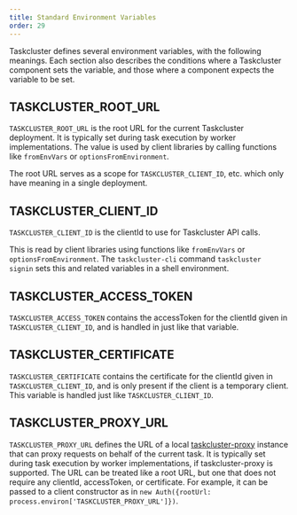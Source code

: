 ```yaml
---
title: Standard Environment Variables
order: 29
---
```


Taskcluster defines several environment variables, with the following meanings.
Each section also describes the conditions where a Taskcluster component sets the variable, and those where a component expects the variable to be set.

## TASKCLUSTER_ROOT_URL

`TASKCLUSTER_ROOT_URL` is the root URL for the current Taskcluster deployment.
It is typically set during task execution by worker implementations.
The value is used by client libraries by calling functions like `fromEnvVars` or `optionsFromEnvironment`.

The root URL serves as a scope for `TASKCLUSTER_CLIENT_ID`, etc. which only have meaning in a single deployment.

## TASKCLUSTER_CLIENT_ID

`TASKCLUSTER_CLIENT_ID` is the clientId to use for Taskcluster API calls.

This is read by client libraries using functions like `fromEnvVars` or `optionsFromEnvironment`.
The `taskcluster-cli` command `taskcluster signin` sets this and related variables in a shell environment.

## TASKCLUSTER_ACCESS_TOKEN

`TASKCLUSTER_ACCESS_TOKEN` contains the accessToken for the clientId given in `TASKCLUSTER_CLIENT_ID`, and is handled in just like that variable.

## TASKCLUSTER_CERTIFICATE

`TASKCLUSTER_CERTIFICATE` contains the certificate for the clientId given in `TASKCLUSTER_CLIENT_ID`, and is only present if the client is a temporary client.
This variable is handled just like `TASKCLUSTER_CLIENT_ID`.

## TASKCLUSTER_PROXY_URL

`TASKCLUSTER_PROXY_URL` defines the URL of a local [taskcluster-proxy](https://github.com/taskcluster/taskcluster-proxy) instance that can proxy requests on behalf of the current task.
It is typically set during task execution by worker implementations, if taskcluster-proxy is supported.
The URL can be treated like a root URL, but one that does not require any clientId, accessToken, or certificate.
For example, it can be passed to a client constructor as in `new Auth({rootUrl: process.environ['TASKCLUSTER_PROXY_URL']})`.
